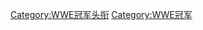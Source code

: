 {{Navbox
|name=WWE Championship
|title=[[WWE冠軍]]
|state= {{{state|autocollapse}}}
|listclass = hlist
|list1style = text-align:center;
|list1 =
*[[巴迪·羅渣士]]
*[[布魯諾·山瑪提諾]]
*[[伊凡·科洛夫]]
*[[裴卓·莫蕊爾]]
*[[史丹·斯塔夏克]]
*[[比利·葛蘭姆]]
*[[巴布·貝克倫]]
*[[鋼鐵酋長]]
*[[霍克·霍肯]]
*[[巨人安德烈]]
*[[蘭迪·沙瓦吉]]
*[[終極戰士 (摔角手)|終極戰士]]
*[[殺戮警長]]
*[[送葬者 (摔角手)|送葬者]]
*[[瑞克·福萊爾]]
*[[布雷特·哈特]]
*[[横綱 (摔角手)|橫綱]]
*[[凱文·奈許]]
*[[尚恩·麥可]]
*[[席德·尤迪]]
*[[冷石·史蒂夫·奧斯汀]]
*[[肯恩 (摔角手)|肯恩]]
*[[巨石強森]]
*[[米克·佛利]]
*[[Triple H (摔角手)|Triple H]]
*[[文斯·麥馬漢]]
*[[Big Show]]
*[[寇特·安格]]
*[[克里斯·傑利可]]
*[[布洛克·雷斯納]]
*[[艾迪·葛雷洛]]
*[[約翰·萊菲爾德]]
*[[約翰·希納]] 
*[[Edge (摔角手)|Edge]]
*[[羅伯·凡·達姆]]
*[[蘭迪·歐頓]] 
*[[傑夫·哈迪]]
*[[巴帝斯塔]]
*[[席莫斯]]
*[[米茲]]
*[[CM Punk]]
*[[雷·密斯特里歐]] 
*[[阿爾貝托·德·里奧]] 
*[[丹尼爾·布萊恩]]
*[[賽特·羅林斯]]
*[[羅曼·瑞恩斯]]
*[[喬恩·莫克斯雷]]
*[[A·J·史泰爾斯]]
*[[布雷·外耶特]] 
*{{tsl|en|Jinder Mahal|金德·马哈尔}}
*[[科菲·京斯頓]]
*[[祖魯·麥金泰爾]]
*[[鮑比·萊士利]]
*[[Big E]]
}}<noinclude>
{{collapsible option}}
[[Category:WWE冠军| ]]
[[Category:WWE冠军头衔]]
</noinclude>
<includeonly>
[[Category:WWE冠军]]
</includeonly>